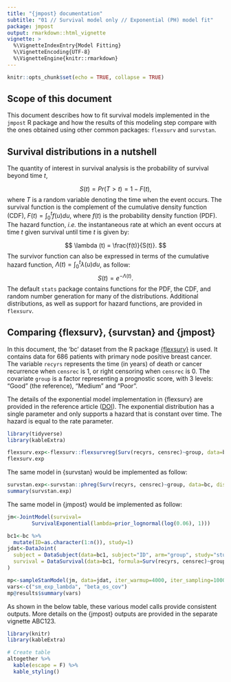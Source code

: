 ```yaml
---
title: "{jmpost} documentation"
subtitle: "01 // Survival model only // Exponential (PH) model fit"
package: jmpost
output: rmarkdown::html_vignette
vignette: >
  %\VignetteIndexEntry{Model Fitting}
  %\VignetteEncoding{UTF-8}
  %\VignetteEngine{knitr::rmarkdown}
---
```


```r
knitr::opts_chunk$set(echo = TRUE, collapse = TRUE)
```


## Scope of this document
This document describes how to fit survival models implemented in the `jmpost` R package and how the results of this modeling step compare with the ones obtained using other common packages: `flexsurv` and `survstan`.


## Survival distributions in a nutshell
The quantity of interest in survival analysis is the probability of survival beyond time $t$,

$$
S(t) = Pr(T > t) = 1 - F(t),
$$
where $T$ is a random variable denoting the time when the event occurs. The survival function is the complement of the cumulative density function (CDF), $F(t) = \int_0^t f(u)du$, where $f(t)$ is the probability density function (PDF).
The hazard function, *i.e.* the instantaneous rate at which an event occurs at time $t$ given survival until time $t$ is given by:

$$
\lambda (t) = \frac{f(t)}{S(t)}.
$$
The survivor function can also be expressed in terms of the cumulative hazard function, $\Lambda(t) = \int_0^t \lambda (u)du$, as follow:
$$
S(t) = e^{-\Lambda(t)}.
$$
The default `stats` package contains functions for the PDF, the CDF, and random number generation for many of the distributions. 
Additional distributions, as well as support for hazard functions, are provided in `flexsurv`.    


## Comparing {flexsurv}, {survstan} and {jmpost}

In this document, the 'bc' dataset from the R package [{flexsurv}](https://chjackson.github.io/flexsurv/) is used. It contains data for 686  patients with primary node positive breast cancer. The variable `recyrs` represents the time (in years) of death or cancer recurrence when `censrec` is 1, or right censoring when `censrec` is 0. The covariate `group` is a factor representing a prognostic score, with 3 levels: "Good" (the reference), "Medium" and "Poor".

The details of the exponential model implementation in {flexsurv} are provided in the reference article ([DOI](https://www.jstatsoft.org/article/view/v070i08)).
The exponential distribution has a single parameter and only supports a hazard that is constant over time. The hazard is equal to the rate parameter.

```r
library(tidyverse)
library(kableExtra)
```

```r
flexsurv.exp<-flexsurv::flexsurvreg(Surv(recyrs, censrec)~group, data=bc, dist="exp")
flexsurv.exp
```

The same model in {survstan} would be implemented as follow:

```r
survstan.exp<-survstan::phreg(Surv(recyrs, censrec)~group, data=bc, dist="exponential")
summary(survstan.exp)

```

The same model in {jmpost} would be implemented as follow:

```r
jm<-JointModel(survival=
        SurvivalExponential(lambda=prior_lognormal(log(0.06), 1)))

bc1<-bc %>%
  mutate(ID=as.character(1:n()), study=1)
jdat<-DataJoint(
  subject = DataSubject(data=bc1, subject="ID", arm="group", study="study"),
  survival = DataSurvival(data=bc1, formula=Surv(recyrs, censrec)~group)
)

mp<-sampleStanModel(jm, data=jdat, iter_warmup=4000, iter_sampling=1000, chains=4)
vars<-c("sm_exp_lambda", "beta_os_cov")
mp@results$summary(vars)

```

As shown in the below table, these various model calls provide consistent outputs.
More details on the {jmpost} outputs are provided in the separate vignette ABC123.

```r
library(knitr)
library(kableExtra)

# Create table
altogether %>%
  kable(escape = F) %>%
  kable_styling()
```


